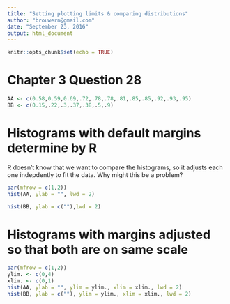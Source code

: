 ```yaml
---
title: "Setting plotting limits & comparing distributions"
author: "brouwern@gmail.com"
date: "September 23, 2016"
output: html_document
---
```


```r
knitr::opts_chunk$set(echo = TRUE)
```

# Chapter 3 Question 28


```r
AA <- c(0.58,0.59,0.69,.72,.78,.78,.81,.85,.85,.92,.93,.95)
BB <- c(0.15,.22,.3,.37,.38,.5,.9)

```



# Histograms with default margins determine by R

R doesn't know that we want to compare the histograms, so it adjusts each one indepdently to fit the data.  Why might this be a problem?

```r
par(mfrow = c(1,2))
hist(AA, ylab = "", lwd = 2)

hist(BB, ylab = c(""),lwd = 2)

```



# Histograms with margins adjusted so that both are on same scale
```r
par(mfrow = c(1,2))
ylim. <- c(0,4)
xlim. <- c(0,1)
hist(AA, ylab = "", ylim = ylim., xlim = xlim., lwd = 2)
hist(BB, ylab = c(""), ylim = ylim., xlim = xlim., lwd = 2)

```

